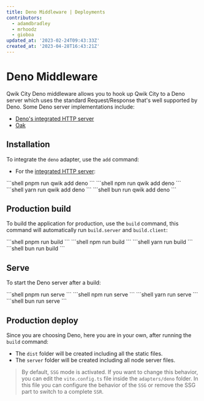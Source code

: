 ```yaml
---
title: Deno Middleware | Deployments
contributors:
  - adamdbradley
  - mrhoodz
  - gioboa
updated_at: '2023-02-24T09:43:33Z'
created_at: '2023-04-28T16:43:21Z'
---
```



# Deno Middleware

Qwik City Deno middleware allows you to hook up Qwik City to a Deno server which uses the standard Request/Response that's well supported by Deno. Some Deno server implementations include:

- [Deno's integrated HTTP server](https://docs.deno.com/runtime/tutorials/http_server)
- [Oak](https://oakserver.github.io/oak/)

## Installation

To integrate the `deno` adapter, use the `add` command:

- For the [integrated HTTP server](https://docs.deno.com/runtime/tutorials/http_server):


<PackageManagerTabs>
<span q:slot="pnpm">
```shell
pnpm run qwik add deno
```
</span>
<span q:slot="npm">
```shell
npm run qwik add deno
```
</span>
<span q:slot="yarn">
```shell
yarn run qwik add deno
```
</span>
<span q:slot="bun">
```shell
bun run qwik add deno
```
</span>
</PackageManagerTabs>

## Production build

To build the application for production, use the `build` command, this command will automatically run `build.server` and `build.client`:

<PackageManagerTabs>
<span q:slot="pnpm">
```shell
pnpm run build
```
</span>
<span q:slot="npm">
```shell
npm run build
```
</span>
<span q:slot="yarn">
```shell
yarn run build
```
</span>
<span q:slot="bun">
```shell
bun run build
```
</span>
</PackageManagerTabs>

## Serve

To start the Deno server after a build:

<PackageManagerTabs>
<span q:slot="pnpm">
```shell
pnpm run serve
```
</span>
<span q:slot="npm">
```shell
npm run serve
```
</span>
<span q:slot="yarn">
```shell
yarn run serve
```
</span>
<span q:slot="bun">
```shell
bun run serve
```
</span>
</PackageManagerTabs>

## Production deploy

Since you are choosing Deno, here you are in your own, after running the `build` command:

- The `dist` folder will be created including all the static files.
- The `server` folder will be created including all node server files.

> By default, `SSG` mode is activated. If you want to change this behavior, you can edit the `vite.config.ts` file inside the `adapters/deno` folder. In this file you can configure the behavior of the `SSG` or remove the SSG part to switch to a complete `SSR`.
